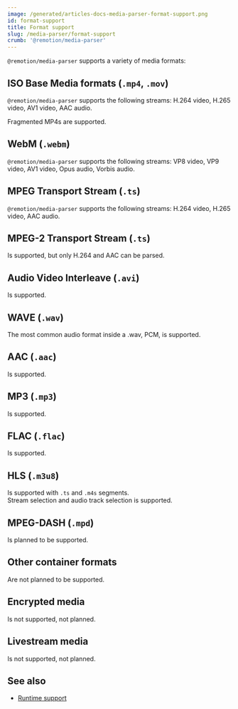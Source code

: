 ```yaml
---
image: /generated/articles-docs-media-parser-format-support.png
id: format-support
title: Format support
slug: /media-parser/format-support
crumb: '@remotion/media-parser'
---
```


`@remotion/media-parser` supports a variety of media formats:

## ISO Base Media formats (`.mp4`, `.mov`)

`@remotion/media-parser` supports the following streams: H.264 video, H.265 video, AV1 video, AAC audio.

Fragmented MP4s are supported.

## WebM (`.webm`)

`@remotion/media-parser` supports the following streams: VP8 video, VP9 video, AV1 video, Opus audio, Vorbis audio.

## MPEG Transport Stream (`.ts`)

`@remotion/media-parser` supports the following streams: H.264 video, H.265 video, AAC audio.

## MPEG-2 Transport Stream (`.ts`)

Is supported, but only H.264 and AAC can be parsed.

## Audio Video Interleave (`.avi`)

Is supported.

## WAVE (`.wav`)

The most common audio format inside a .wav, PCM, is supported.

## AAC (`.aac`)

Is supported.

## MP3 (`.mp3`)

Is supported.

## FLAC (`.flac`)

Is supported.

## HLS (`.m3u8`)

Is supported with `.ts` and `.m4s` segments.  
Stream selection and audio track selection is supported.

## MPEG-DASH (`.mpd`)

Is planned to be supported.

## Other container formats

Are not planned to be supported.

## Encrypted media

Is not supported, not planned.

## Livestream media

Is not supported, not planned.

## See also

- [Runtime support](/docs/media-parser/runtime-support)
